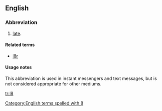 ==English==

===Abbreviation===
{{head|en}}

# {{context|Internet slang|text messaging|lang=en}} [[late]].

====Related terms====
* [[l8r]]

====Usage notes====
This abbreviation is used in instant messengers and text messages, but is not considered appropriate for other mediums.

[[Category:English terms spelled with 8]]

[[tr:l8]]